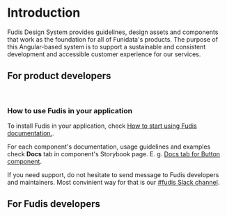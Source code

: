 
<Meta title="Documentation/Introduction/Introduction" />

# Introduction

Fudis Design System provides guidelines, design assets and components that work as the foundation for all of Funidata's products. The purpose of this Angular-based system is to support a sustainable and consistent development and accessible customer experience for our services.

## For product developers

<br />

### How to use Fudis in your application

To install Fudis in your application, check [How to start using Fudis documentation.](/docs/documentation-introduction-how-to-start-using-fudis--page).

For each component's documentation, usage guidelines and examples check **Docs** tab in component's Storybook page. E. g. [Docs tab for Button component](/docs/components-button--all-variants).

If you need support, do not hesitate to send message to Fudis developers and maintainers. Most convinient way for that is our [#fudis Slack channel](https://sisudev.slack.com/archives/C03G46K6LG1).

## For Fudis developers
